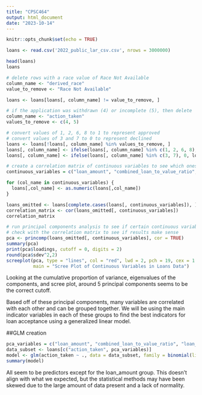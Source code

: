 ```yaml
---
title: "CPSC464"
output: html_document
date: "2023-10-14"
---
```


```r
knitr::opts_chunk$set(echo = TRUE)
```

```r
loans <- read.csv('2022_public_lar_csv.csv', nrows = 3000000)
```

```r
head(loans)
loans
```
```r
# delete rows with a race value of Race Not Available
column_name <- "derived_race"
value_to_remove <- "Race Not Available"

loans <- loans[loans[, column_name] != value_to_remove, ]
```

```r
# if the application was withdrawn (4) or incomplete (5), then delete
column_name <- "action_taken"
values_to_remove <- c(4, 5)

# convert values of 1, 2, 6, 8 to 1 to represent approved
# convert values of 3 and 7 to 0 to represent declined
loans <- loans[!loans[, column_name] %in% values_to_remove, ]
loans[, column_name] <- ifelse(loans[, column_name] %in% c(1, 2, 6, 8), 1, loans[, column_name])
loans[, column_name] <- ifelse(loans[, column_name] %in% c(3, 7), 0, loans[, column_name])
```

```r
# create a correlation matrix of continuous variables to see which ones correlate with each other 
continuous_variables = c("loan_amount", "combined_loan_to_value_ratio", "interest_rate", "rate_spread", "total_loan_costs", "origination_charges", "loan_term", "discount_points", "lender_credits", "property_value", "income", "debt_to_income_ratio")

for (col_name in continuous_variables) {
  loans[,col_name] <- as.numeric(loans[,col_name])
}

loans_omitted <- loans[complete.cases(loans[, continuous_variables]), ]
correlation_matrix <- cor(loans_omitted[, continuous_variables])
correlation_matrix
```

```r
# run principal components analysis to see if certain continuous variables can be grouped together
# check with the correlation matrix to see if results make sense
pca <- princomp(loans_omitted[, continuous_variables], cor = TRUE)
summary(pca)
print(pca$loadings, cutoff = 0, digits = 2)
round(pca$sdev^2,2)
screeplot(pca, type = "lines", col = "red", lwd = 2, pch = 19, cex = 1.2, 
          main = "Scree Plot of Continuous Variables in Loans Data")
```

Looking at the cumulative proportion of variance, eigenvalues of the components, and scree plot, around 5 principal components seems to be the correct cutoff. 

Based off of these principal components, many variables are correlated with each other and can be grouped together. We will be using the main indicator variables in each of these groups to find the best indicators for loan acceptance using a generalized linear model.  

##GLM creation
```r
pca_variables = c("loan_amount", "combined_loan_to_value_ratio", "loan_term", "rate_spread", "debt_to_income_ratio")
data_subset <- loans[c("action_taken", pca_variables)]
model <- glm(action_taken ~ ., data = data_subset, family = binomial(link = "logit"))
summary(model)
```
All seem to be predictors except for the loan_amount group. This doesn't align with what we expected, but the statistical methods may have been skewed due to the large amount of data present and a lack of normality. 
